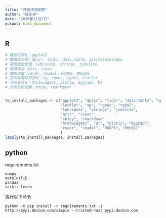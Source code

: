```yaml
---
title: "开发环境配置"
author: "陈水平"
date: "2016年12月1日"
output: html_document
---
```


## R

``` r
# 数据可视化：ggplot2
# 数据框打理：dplyr, tidyr, data.table, splitstackshape
# 基础类型处理：lubridate, stringr, jsonlite
# 网络请求：httr, rvest
# 数据读取：readr, readxl, RODPS, RMySQL
# 空间处理与可视化：sp, rgeos, rgdal, leaflet
# 分析交互化：htmlwidgets, plotly, dygraph, DT
# 分享分析成果：shiny, rmarkdown


to_install_packages <- c("ggplot2", "dplyr", "tidyr", "data.table", "splitstackshape",
                         "leaflet", "sp", "rgeos", "rgdal",
                         "lubridate", "stringr", "jsonlite", 
                         "httr", "rvest"
                         "shiny", "rmarkdown"
                         "htmlwidgets", "DT", "plotly", "dygraph",
                         "readr", "readxl", "RODPS", "RMySQL"
                         )
lapply(to_install_packages, install.packages)
```

## python
requirements.txt

``` text
numpy
matplotlib
pandas
scikit-learn
```

执行以下命令

```shell
python -m pip install -r requirements.txt -i http://pypi.douban.com/simple --trusted-host pypi.douban.com
```


